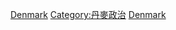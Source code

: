 {{Cat main|丹麥選舉}}

[[Category:各國選舉|Denmark]]
[[Category:丹麥政治|Category:丹麥政治]]
[[Category:欧洲选举|Denmark]]